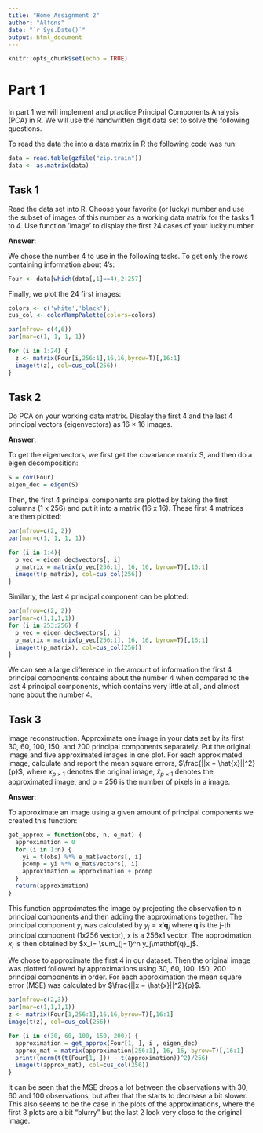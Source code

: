 ```yaml
---
title: "Home Assignment 2"
author: "Alfons"
date: "`r Sys.Date()`"
output: html_document
---
```


```r
knitr::opts_chunk$set(echo = TRUE)
```


# Part 1 

In part 1 we will implement and practice Principal Components Analysis (PCA) in R. We will use the handwritten digit data set to solve the following questions.

To read the data the into a data matrix in R the following code was run:

```r
data = read.table(gzfile("zip.train"))
data <- as.matrix(data)
```


## Task 1

Read the data set into R. Choose your favorite (or lucky) number and use the subset of images of this number as a working data matrix for the tasks 1 to 4. Use function ’image’ to display the first 24 cases of your lucky number.

**Answer**:

We chose the number 4 to use in the following tasks. To get only the rows containing information about 4's:

```r
Four <- data[which(data[,1]==4),2:257]

```

Finally, we plot the 24 first images:

```r
colors <- c('white','black'); 
cus_col <- colorRampPalette(colors=colors)

par(mfrow= c(4,6))
par(mar=c(1, 1, 1, 1))

for (i in 1:24) {
  z <- matrix(Four[i,256:1],16,16,byrow=T)[,16:1]
  image(t(z), col=cus_col(256))
}
```

## Task 2
Do PCA on your working data matrix. Display the first 4 and the last 4 principal vectors (eigenvectors) as 16 × 16 images.

**Answer**:

To get the eigenvectors, we first get the covariance matrix S, and then do a eigen decomposition:

```r
S = cov(Four)
eigen_dec = eigen(S)
```

Then, the first 4 principal components are plotted by taking the first columns (1 x 256) and put it into a matrix (16 x 16). These first 4 matrices are then plotted:

```r
par(mfrow=c(2, 2))
par(mar=c(1, 1, 1, 1))

for (i in 1:4){
  p_vec = eigen_dec$vectors[, i]
  p_matrix = matrix(p_vec[256:1], 16, 16, byrow=T)[,16:1]
  image(t(p_matrix), col=cus_col(256))
}
```

Similarly, the last 4 principal component can be plotted:

```r
par(mfrow=c(2, 2))
par(mar=c(1,1,1,1))
for (i in 253:256) {
  p_vec = eigen_dec$vectors[, i]
  p_matrix = matrix(p_vec[256:1], 16, 16, byrow=T)[,16:1]
  image(t(p_matrix), col=cus_col(256))
}
```

We can see a large difference in the amount of information the first 4 principal components contains about the number 4 when compared to the last 4 principal components, which contains very little at all, and almost none about the number 4. 

## Task 3

Image reconstruction. Approximate one image in your data set by its first 30, 60, 100, 150, and 200 principal components separately. Put the original image and five approximated images in one plot. For each approximated image, calculate and report the mean square errors, $\frac{||x − \hat{x}||^2}{p}$, where $x_ {p×1}$ denotes the original image, $\hat{x}_{p×1}$ denotes the approximated image, and p = 256 is the number of pixels in a image.

**Answer**:

To approximate an image using a given amount of principal components we created this function:

```r
get_approx = function(obs, n, e_mat) {
  approximation = 0 
  for (i in 1:n) {
    yi = t(obs) %*% e_mat$vectors[, i]
    pcomp = yi %*% e_mat$vectors[, i]
    approximation = approximation + pcomp
  }
  return(approximation)
}

```

This function approximates the image by projecting the observation to n principal components and then adding the approximations together. The principal component $y_i$ was calculated by  $y_j = x'\mathbf{q}_j$ where $\mathbf{q}$ is the j-th principal component (1x256 vector), x is a 256x1 vector. The approximation $x_i$ is then obtained by $x_i= \sum_{j=1}^n y_j\mathbf{q}_j$. 

We chose to approximate the first 4 in our dataset. Then the original image was plotted followed by approximations using 30, 60, 100, 150, 200 principal components in order. For each approximation the mean square error (MSE) was calculated by $\frac{||x − \hat{x}||^2}{p}$.

```r
par(mfrow=c(2,3))
par(mar=c(1,1,1,1))
z <- matrix(Four[1,256:1],16,16,byrow=T)[,16:1]
image(t(z), col=cus_col(256))

for (i in c(30, 60, 100, 150, 200)) {
  approximation = get_approx(Four[1, ], i , eigen_dec)
  approx_mat = matrix(approximation[256:1], 16, 16, byrow=T)[,16:1]
  print((norm(t(t(Four[1, ])) - t(approximation))^2)/256)
  image(t(approx_mat), col=cus_col(256))
}
```

It can be seen that the MSE drops a lot between the observations with 30, 60 and 100 observations, but after that the starts to decrease a bit slower. This also seems to be the case in the plots of the approximations, where the first 3 plots are a bit "blurry" but the last 2 look very close to the original image. 































